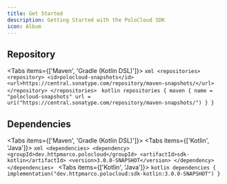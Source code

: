 ```yaml
---
title: Get Started
description: Getting Started with the PoloCloud SDK
icon: Album
---
```



## Repository
<Tabs items={['Maven', 'Gradle (Kotlin DSL)']}>
  <Tab value="Maven">
    ```xml
    <repositories>
        <repository>
            <id>polocloud-snapshots</id>
            <url>https://central.sonatype.com/repository/maven-snapshots/</url>
        </repository>
    </repositories>
    ```
  </Tab>
  <Tab value="Gradle (Kotlin DSL)">
    ```kotlin
    repositories {
        maven {
            name = "polocloud-snapshots"
            url = uri("https://central.sonatype.com/repository/maven-snapshots/")
        }
    }
    ```
  </Tab>
</Tabs>

## Dependencies

<Tabs items={['Maven', 'Gradle (Kotlin DSL)']}>
    <Tab value="Maven">
        <Tabs items={['Kotlin', 'Java']}>
            <Tab value="Kotlin">
            ```xml
            <dependencies>
                <dependency>
                    <groupId>dev.httpmarco.polocloud</groupId>
                    <artifactId>sdk-kotlin</artifactId>
                    <version>3.0.0-SNAPSHOT</version>
                </dependency>
            </dependencies>
            ```
            </Tab>
        </Tabs>
    </Tab>
    <Tab value="Gradle (Kotlin DSL)">
         <Tabs items={['Kotlin', 'Java']}>
            <Tab value="Kotlin">
            ```kotlin
            dependencies {
                implementation("dev.httpmarco.polocloud:sdk-kotlin:3.0.0-SNAPSHOT")
            }
            ```
            </Tab>
         </Tabs>
    </Tab>
</Tabs>
